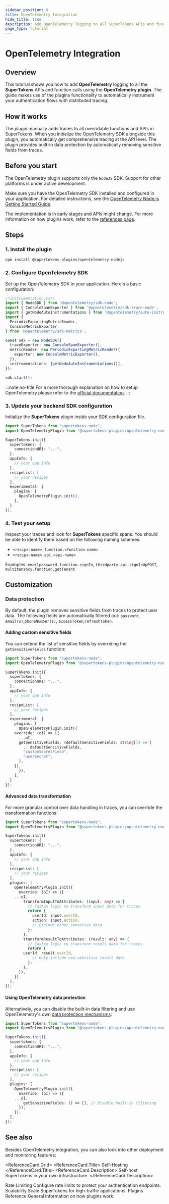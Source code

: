 ```yaml
---
sidebar_position: 6
title: OpenTelemetry Integration
hide_title: true
description: Add OpenTelemetry logging to all SuperTokens APIs and function calls using the plugin
page_type: tutorial
---
```


# OpenTelemetry Integration

## Overview

This tutorial shows you how to add **OpenTelemetry** logging to all the **SuperTokens** APIs and function calls using the **OpenTelemetry plugin**. The guide makes use of the plugins functionality to automatically instrument your authentication flows with distributed tracing.

## How it works

The plugin manually adds traces to all overridable functions and APIs in SuperTokens. When you initialize the OpenTelemetry SDK alongside this plugin, you automatically get comprehensive tracing at the API level. The plugin provides built-in data protection by automatically removing sensitive fields from traces.

## Before you start

The OpenTelemetry plugin supports only the `NodeJS` SDK. Support for other platforms is under active development.

Make sure you have the OpenTelemetry SDK installed and configured in your application. For detailed instructions, see the [OpenTelemetry Node.js Getting Started Guide](https://opentelemetry.io/docs/languages/js/getting-started/nodejs/#instrumentation).

The implementation is in early stages and APIs might change. For more information on how plugins work, refer to the [references page](/docs/references/plugins/introduction).

## Steps

### 1. Install the plugin

```bash
npm install @supertokens-plugins/opentelemetry-nodejs
```

### 2. Configure OpenTelemetry SDK

Set up the OpenTelemetry SDK in your application.
Here's a basic configuration:

```typescript
/*instrumentation.ts*/
import { NodeSDK } from '@opentelemetry/sdk-node';
import { ConsoleSpanExporter } from '@opentelemetry/sdk-trace-node';
import { getNodeAutoInstrumentations } from '@opentelemetry/auto-instrumentations-node';
import {
  PeriodicExportingMetricReader,
  ConsoleMetricExporter,
} from '@opentelemetry/sdk-metrics';

const sdk = new NodeSDK({
  traceExporter: new ConsoleSpanExporter(),
  metricReader: new PeriodicExportingMetricReader({
    exporter: new ConsoleMetricExporter(),
  }),
  instrumentations: [getNodeAutoInstrumentations()],
});

sdk.start();
```

:::note no-title
For a more thorough explanation on how to setup OpenTelemetry please refer to the [official documentation](https://opentelemetry.io/docs/languages/js/getting-started/nodejs).
:::

### 3. Update your backend SDK configuration

Initialize the **SuperTokens** plugin inside your SDK configuration file.

```typescript
import SuperTokens from "supertokens-node";
import OpenTelemetryPlugin from "@supertokens-plugins/opentelemetry-nodejs";

SuperTokens.init({
  supertokens: {
    connectionURI: "...",
  },
  appInfo: {
    // your app info
  },
  recipeList: [
    // your recipes
  ],
  experimental: {
    plugins: [
      OpenTelemetryPlugin.init(),
    ],
  }
});
```

### 4. Test your setup

Inspect your traces and look for **SuperTokens** specific spans.
You should be able to identify them based on the following naming schemes:
- `<recipe-name>.function.<function-name>`
- `<recipe-name>.api.<api-name>`

Examples: `emailpassword.function.signIn`, `thirdparty.api.signInUpPOST`, `multitenancy.function.getTenant`

## Customization

### Data protection

By default, the plugin removes sensitive fields from traces to protect user data. The following fields are automatically filtered out:
`password`, `email(s)`,`phoneNumber(s)`, `accessToken`,`refreshToken`.

#### Adding custom sensitive fields

You can extend the list of sensitive fields by overriding the `getSensitiveFields` function:

```typescript
import SuperTokens from "supertokens-node";
import OpenTelemetryPlugin from "@supertokens-plugins/opentelemetry-nodejs";

SuperTokens.init({
  supertokens: {
    connectionURI: "...",
  },
  appInfo: {
    // your app info
  },
  recipeList: [
    // your recipes
  ],
  experimental: {
    plugins: [
      OpenTelemetryPlugin.init({
	override: (oI) => ({
	  ...oI,
	  getSensitiveFields: (defaultSensitiveFields: string[]) => [
	    ...defaultSensitiveFields, 
	    "customSecretField",
	    "userSecret",
	  ],
	}),
      }),
    ],
  }
});
```

#### Advanced data transformation

For more granular control over data handling in traces, you can override the transformation functions:

```typescript
import SuperTokens from "supertokens-node";
import OpenTelemetryPlugin from "@supertokens-plugins/opentelemetry-nodejs";

SuperTokens.init({
  supertokens: {
    connectionURI: "...",
  },
  appInfo: {
    // your app info
  },
  recipeList: [
    // your recipes
  ],
  plugins: [
    OpenTelemetryPlugin.init({
      override: (oI) => ({
	...oI,
        transformInputToAttributes: (input: any) => {
          // Custom logic to transform input data for traces
          return {
            userId: input.userId,
            action: input.action,
            // Exclude other sensitive data
          };
        },
        transformResultToAttributes: (result: any) => {
          // Custom logic to transform result data for traces
          return {
	    userId: result.userId,
            // Only include non-sensitive result data
          };
        },
      }),
    }),
  ],
});
```

#### Using OpenTelemetry data protection

Alternatively, you can disable the built-in data filtering and use OpenTelemetry's own [data protection mechanisms](https://opentelemetry.io/docs/security/handling-sensitive-data/):

```typescript
import SuperTokens from "supertokens-node";
import OpenTelemetryPlugin from "@supertokens-plugins/opentelemetry-nodejs";

SuperTokens.init({
  supertokens: {
    connectionURI: "...",
  },
  appInfo: {
    // your app info
  },
  recipeList: [
    // your recipes
  ],
  plugins: [
    OpenTelemetryPlugin.init({
      override: (oI) => ({
	...oI,
        getSensitiveFields: () => [], // Disable built-in filtering
      }),
    }),
  ],
});
```

## See also

Besides OpenTelemetry integration, you can also look into other deployment and monitoring features:

<ReferenceCard.Grid>
  <ReferenceCard href="/docs/deployment/rate-limits">
    <ReferenceCard.Title>
      Self-Hosting 
    </ReferenceCard.Title>
    <ReferenceCard.Description>
      Self-host SuperTokens in your own infrastructure.
    </ReferenceCard.Description>
  </ReferenceCard>

  <ReferenceCard href="/docs/deployment/rate-limits">
    <ReferenceCard.Title>
      Rate Limiting
    </ReferenceCard.Title>
    <ReferenceCard.Description>
      Configure rate limits to protect your authentication endpoints.
    </ReferenceCard.Description>
  </ReferenceCard>

  <ReferenceCard href="/docs/deployment/scalability">
    <ReferenceCard.Title>
      Scalability
    </ReferenceCard.Title>
    <ReferenceCard.Description>
      Scale SuperTokens for high-traffic applications.
    </ReferenceCard.Description>
  </ReferenceCard>

  <ReferenceCard href="/docs/references/plugins/introduction">
    <ReferenceCard.Title>
     Plugins Reference 
    </ReferenceCard.Title>
    <ReferenceCard.Description>
     General information on how plugins work.
    </ReferenceCard.Description>
  </ReferenceCard>
</ReferenceCard.Grid>
